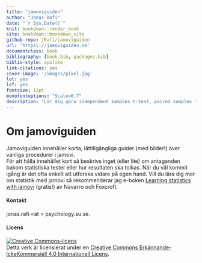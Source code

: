 ```yaml
--- 
title: "jamoviguiden"
author: "Jonas Rafi"
date: "`r Sys.Date()`"
knit: bookdown::render_book
site: bookdown::bookdown_site
github-repo: jRafi/jamoviguiden
url: 'https\://jamoviguiden.se'
documentclass: book
bibliography: [book.bib, packages.bib]
biblio-style: apalike
link-citations: yes
cover-image: '/images/pixel.jpg'
lot: yes
lof: yes
fontsize: 12pt
monofontoptions: "Scale=0.7"
description: "Lär dig göra independent samples t-test, paired samples t-test, one sample t-test, ANOVA, repeated measures ANOVA, factorial ANOVA, mixed ANOVA, linear regression, och logistic regression i jamovi. jamoviguiden innehåller även avsnitt om csv-filer och skalnivåer."
---
```


# Om jamoviguiden {-}

Jamoviguiden innehåller korta, lättillgängliga guider (med bilder!) över vanliga procedurer i jamovi.  
För att hålla innehållet kort så beskrivs inget (eller lite) om antaganden bakom statistiska tester eller hur resultaten ska tolkas. När du väl kommit igång är det ofta enkelt att utforska vidare på egen hand. Vill du lära dig mer om statistik med jamovi så rekommenderar jag e-boken <a href="https://www.learnstatswithjamovi.com/">Learning statistics with jamovi</a> (gratis!) av Navarro och Foxcroft.   

#### Kontakt {-}

jonas.rafi \<at \> psychology.su.se.

#### Licens {-}

<a rel="license" href="http://creativecommons.org/licenses/by-nc/4.0/"><img alt="Creative Commons-licens" style="border-width:0" src="https://i.creativecommons.org/l/by-nc/4.0/88x31.png" /></a><br />Detta verk är licensierat under en <a rel="license" href="http://creativecommons.org/licenses/by-nc/4.0/">Creative Commons Erkännande-IckeKommersiell 4.0 Internationell Licens</a>.